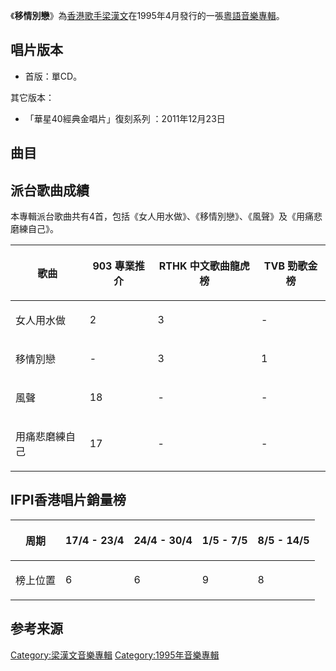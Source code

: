 {{Album infobox | 
|  Name          = 移情別戀
|  Type          = [[專輯|專輯]]
|  Artist        = [[梁漢文|梁漢文]]
|  Cover         = 移情別戀-Edmond Leung.jpg
|  Caption       =
|  Background    = 
|  Released      = 1995年4月
|  Genre         = 粵語流行音樂
|  Label         = [[華星唱片|華星唱片]]
|  Number        =
|  Length        =
|  Producer      = 
|  Reviews       =
|  Last album    = [[壹精選|壹精選]] <br /> (1994年)
|  This album    = 移情別戀 <br /> (1995年)
|  Next album    = [[抱著你感覺很好_(梁漢文專輯)|抱著你感覺很好]] <br /> (1995年)
}}

《'''移情別戀'''》為[[香港|香港]][[歌手|歌手]][[梁漢文|梁漢文]]在1995年4月發行的一張[[粵語|粵語]][[音樂專輯|音樂專輯]]。

== 唱片版本 ==

*首版：單CD。
其它版本：
*「華星40經典金唱片」復刻系列 ：2011年12月23日<REF>
{{Cite web |url=http://www.yesasia.com/global/%E7%A7%BB%E6%83%85%E5%88%A5%E6%88%80-%E9%87%91%E7%A2%9F-%E8%8F%AF%E6%98%9F40%E7%B6%93%E5%85%B8%E9%87%91%E5%94%B1%E7%89%87/1027103821-0-0-0-zh_TW/info.html |title=移情別戀 (金碟) (華星40經典金唱片) |accessdate=2016-04-19 |archive-date=2016-08-26 |archive-url=https://web.archive.org/web/20160826222446/http://www.yesasia.com/global/%E7%A7%BB%E6%83%85%E5%88%A5%E6%88%80-%E9%87%91%E7%A2%9F-%E8%8F%AF%E6%98%9F40%E7%B6%93%E5%85%B8%E9%87%91%E5%94%B1%E7%89%87/1027103821-0-0-0-zh_TW/info.html |dead-url=no }}
</REF>

==曲目==
{{Tracklist

| font_size = 100%

| music_credits = yes
| music_width = 12%
| lyrics_credits = yes
| lyrics_width = 9%
| arranger_credits = yes
| arranger_width = 9%
| longnote_column = yes

| title1 = 移情別戀
| music1 = [[鄭華娟|鄭華娟]]
| lyrics1 = [[張美賢|張美賢]]
| arranger1 = [[張兆鴻|張兆鴻]]
| longnote1 = 改編自[[趙詠華|趙詠華]]的《Midnight台北》

| title2 = 女人用水做
| music2 = [[Begin|Begin]]
| lyrics2 = [[李敏|李敏]]
| arranger2 = [[金培達|金培達]]
| longnote2 =改編自Begin的《しゃがれムーン(Shagare Moon)》

| title3 = 用痛悲磨練自己
| music3 = [[江港生|江港生]]
| lyrics3 = 張美賢<br>江港生
| arranger3 = 江港生


| title4 = 暗戀遊戲
| music4 = [[殷文琦|殷文琦]]
| lyrics4 = [[林文|林文]]
| arranger4 = [[陳德建|陳德建]]<br>[[溫浩傑|溫浩傑]]
| longnote4 = 改編自[[張鎬哲|張鎬哲]]的《贖罪》

| title5 = 濃烈愛感覺
| music5 = [[米倉利紀|米倉利紀]]
| lyrics5 = 張美賢
| arranger5 = 張兆鴻
| longnote5 = 改編自米倉利紀的《Give You My love》

| title6 = 風聲
| music6 = [[趙增熹|趙增熹]]
| lyrics6 = [[陳少琪|陳少琪]]
| arranger6 = 金培達


| title7 = 不可以一分鐘別離
| music7 = [[何添福|何添福]]
| lyrics7 = 張美賢
| arranger7 = [[黃丹儀|黃丹儀]]


| title8 = 如有雷同
| music8 = [[都志見隆|都志見隆]]
| lyrics8 = [[李敏|李敏]]
| arranger8 = 陳德建
| longnote8 = 改編自米倉利紀的《Emergency》

| title9 = TV啟示錄
| music9 = 江港生
| lyrics9 = 李敏
| arranger9 = [[陳澤忠|陳澤忠]]


| title10 = 給我所愛
| music10 = [[張宇|張宇]]
| lyrics10 = 陳少琪
| arranger10 = 陳德建
| longnote10 = 改編自張宇的《愛上了你 愛上了癮》

}}

==派台歌曲成績==
本專輯派台歌曲共有4首，包括《女人用水做》、《移情別戀》、《風聲》及《用痛悲磨練自己》。
{| class="wikitable"
|-
!歌曲||903 專業推介||RTHK 中文歌曲龍虎榜||TVB 勁歌金榜
|-
| 女人用水做 || 2 || 3 || - 
|-
| 移情別戀 || - || 3 || 1 
|-
| 風聲 || 18 || - || - 
|-
| 用痛悲磨練自己 || 17 || - || -
|}

==IFPI香港唱片銷量榜==
{|class="wikitable"
!周期!!17/4 - 23/4!!24/4 - 30/4!!1/5 - 7/5!!8/5 - 14/5
|-
!榜上位置!!6!!6!!9!!8
|}
==参考来源==
{{reflist}}


{{梁漢文}}
[[Category:梁漢文音樂專輯|Category:梁漢文音樂專輯]]
[[Category:1995年音樂專輯|Category:1995年音樂專輯]]